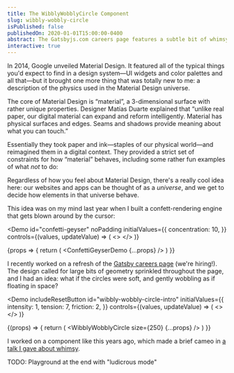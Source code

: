 ```yaml
---
title: The WibblyWobblyCircle Component
slug: wibbly-wobbly-circle
isPublished: false
publishedOn: 2020-01-01T15:00:00-0400
abstract: The Gatsbyjs.com careers page features a subtle bit of whimsy—a gelatinous bubble floating gently on the wind. This post looks at how it's made, with React, bezier curves, and trigonometry ✨
interactive: true
---
```




In 2014, Google unveiled Material Design. It featured all of the typical things you'd expect to find in a design system—UI widgets and color palettes and all that—but it brought one more thing that was totally new to me: a description of the physics used in the Material Design universe.

The core of Material Design is “material”, a 3-dimensional surface with rather unique properties. Designer Matías Duarte explained that “unlike real paper, our digital material can expand and reform intelligently. Material has physical surfaces and edges. Seams and shadows provide meaning about what you can touch.”

Essentially they took paper and ink—staples of our physical world—and reimagined them in a digital context. They provided a strict set of constraints for how “material” behaves, including some rather fun examples of what _not_ to do:

Regardless of how you feel about Material Design, there's a really cool idea here: our websites and apps can be thought of as a _universe_, and we get to decide how elements in that universe behave.

This idea was on my mind last year when I built a confett-rendering engine that gets blown around by the cursor:

<Demo
  id="confetti-geyser"
  noPadding
  initialValues={{
    concentration: 10,
  }}
  controls={(values, updateValue) => (
    <>
      <SliderControl id="concentration" label="Volume" min={1} max={40} value={values.concentration} updateValue={updateValue} />
    </>
  )}
>
  {props => {
    return (
      <ConfettiGeyserDemo {...props} />
    )
  }}
</Demo>



I recently worked on a refresh of the [Gatsby careers page](https://www.gatsbyjs.com/careers/) (we're hiring!). The design called for large bits of geometry sprinkled throughout the page, and I had an idea: what if the circles were soft, and gently wobbling as if floating in space?



<Demo
  includeResetButton
  id="wibbly-wobbly-circle-intro"
  initialValues={{
    intensity: 1,
    tension: 7,
    friction: 2,
  }}
  controls={(values, updateValue) => (
    <>
      <SliderControl
        id="intensity"
        label="Intensity"
        min={0}
        max={3.5}
        step={0.01}
        value={values.intensity}
        updateValue={updateValue}
      />
      <SliderControl
        id="tension"
        label="Tension"
        min={1}
        max={300}
        step={1}
        value={values.tension}
        updateValue={updateValue}
      />
      <SliderControl
        id="friction"
        label="Friction"
        min={0.1}
        max={20}
        step={0.1}
        value={values.friction}
        updateValue={updateValue}
      />
    </>
  )}
>
  {(props) => {
    return (
      <WibblyWobblyCircle size={250} {...props} />
    )
  }}
</Demo>

I worked on a component like this years ago, which made a brief cameo in [a talk I gave about whimsy](https://www.youtube.com/watch?v=Z2d9rw9RwyE).


TODO: Playground at the end with "ludicrous mode"
